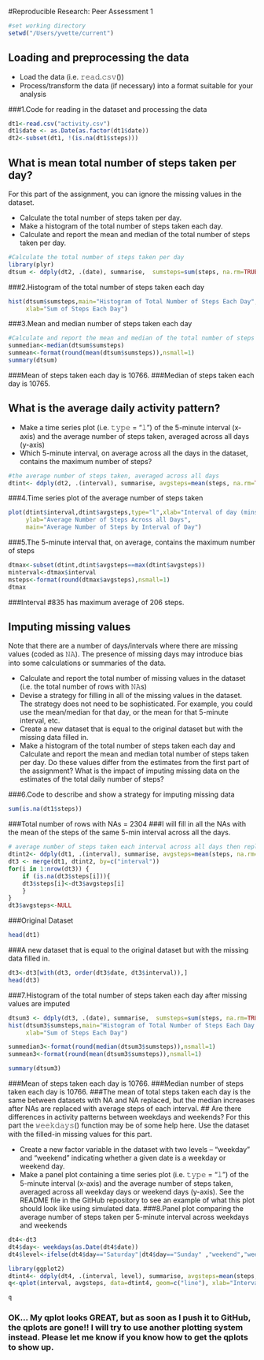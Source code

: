 
#Reproducible Research: Peer Assessment 1

```r
#set working directory
setwd("/Users/yvette/current")
```
## Loading and preprocessing the data
- Load the data (i.e. 𝚛𝚎𝚊𝚍.𝚌𝚜𝚟())
- Process/transform the data (if necessary) into a format suitable for your analysis

###1.Code for reading in the dataset and processing the data
```r
dt1<-read.csv("activity.csv")
dt1$date <- as.Date(as.factor(dt1$date))
dt2<-subset(dt1, !(is.na(dt1$steps)))
```
## What is mean total number of steps taken per day?
For this part of the assignment, you can ignore the missing values in the dataset.

- Calculate the total number of steps taken per day. 
- Make a histogram of the total number of steps taken each day. 
- Calculate and report the mean and median of the total number of steps taken per day.

```r
#Calculate the total number of steps taken per day
library(plyr)
dtsum <- ddply(dt2, .(date), summarise,  sumsteps=sum(steps, na.rm=TRUE))
```
###2.Histogram of the total number of steps taken each day
```r
hist(dtsum$sumsteps,main="Histogram of Total Number of Steps Each Day",
     xlab="Sum of Steps Each Day")
```

###3.Mean and median number of steps taken each day
```r
#Calculate and report the mean and median of the total number of steps taken per day.
summedian<-median(dtsum$sumsteps)
summean<-format(round(mean(dtsum$sumsteps)),nsmall=1)
summary(dtsum)
```
###Mean of steps taken each day is 10766. 
###Median of steps taken each day is 10765.

## What is the average daily activity pattern?
- Make a time series plot (i.e. 𝚝𝚢𝚙𝚎 = "𝚕") of the 5-minute interval (x-axis) and the average number of steps taken, averaged across all days (y-axis)
- Which 5-minute interval, on average across all the days in the dataset, contains the maximum number of steps?
```r
#the average number of steps taken, averaged across all days 
dtint<- ddply(dt2, .(interval), summarise, avgsteps=mean(steps, na.rm=TRUE))
```
###4.Time series plot of the average number of steps taken
```r
plot(dtint$interval,dtint$avgsteps,type="l",xlab="Interval of day (mins)",
     ylab="Average Number of Steps Across all Days", 
     main="Average Number of Steps by Interval of Day")
```

###5.The 5-minute interval that, on average, contains the maximum number of steps
```r
dtmax<-subset(dtint,dtint$avgsteps==max(dtint$avgsteps))
minterval<-dtmax$interval
msteps<-format(round(dtmax$avgsteps),nsmall=1)
dtmax
```
###Interval #835 has maximum average of 206 steps.


## Imputing missing values
Note that there are a number of days/intervals where there are missing values (coded as 𝙽𝙰). The presence of missing days may introduce bias into some calculations or summaries of the data.

- Calculate and report the total number of missing values in the dataset (i.e. the total number of rows with 𝙽𝙰s)
- Devise a strategy for filling in all of the missing values in the dataset. The strategy does not need to be sophisticated. For example, you could use the mean/median for that day, or the mean for that 5-minute interval, etc.
- Create a new dataset that is equal to the original dataset but with the missing data filled in.
- Make a histogram of the total number of steps taken each day and Calculate and report the mean and median total number of steps taken per day. Do these values differ from the estimates from the first part of the assignment? What is the impact of imputing missing data on the estimates of the total daily number of steps?

###6.Code to describe and show a strategy for imputing missing data
```r
sum(is.na(dt1$steps))
```
###Total number of rows with NAs = 2304
###I will fill in all the NAs with the mean of the steps of the same 5-min interval across all the days.

```r
# average number of steps taken each interval across all days then replace NA with avg
dtint2<- ddply(dt1, .(interval), summarise, avgsteps=mean(steps, na.rm=TRUE))
dt3 <- merge(dt1, dtint2, by=c("interval"))
for(i in 1:nrow(dt3)) {
    if (is.na(dt3$steps[i])){
    dt3$steps[i]<-dt3$avgsteps[i]
    }
}
dt3$avgsteps<-NULL
```
###Original Dataset
```r
head(dt1)
```
###A new dataset that is equal to the original dataset but with the missing data filled in.
```r
dt3<-dt3[with(dt3, order(dt3$date, dt3$interval)),]
head(dt3)
```
###7.Histogram of the total number of steps taken each day after missing values are imputed
```r
dtsum3 <- ddply(dt3, .(date), summarise,  sumsteps=sum(steps, na.rm=TRUE))
hist(dtsum3$sumsteps,main="Histogram of Total Number of Steps Each Day (Imput NAs)",
     xlab="Sum of Steps Each Day")
```

```r
summedian3<-format(round(median(dtsum3$sumsteps)),nsmall=1)
summean3<-format(round(mean(dtsum3$sumsteps)),nsmall=1)

summary(dtsum3)
```
###Mean of steps taken each day is 10766. 
###Median number of steps taken each day is 10766.
###The mean of total steps taken each day is the same between datasets with NA and NA replaced, but the median increases after NAs are replaced with average steps of each interval.
## Are there differences in activity patterns between weekdays and weekends?
For this part the 𝚠𝚎𝚎𝚔𝚍𝚊𝚢𝚜() function may be of some help here. Use the dataset with the filled-in missing values for this part.

- Create a new factor variable in the dataset with two levels – “weekday” and “weekend” indicating whether a given date is a weekday or weekend day.
- Make a panel plot containing a time series plot (i.e. 𝚝𝚢𝚙𝚎 = "𝚕") of the 5-minute interval (x-axis) and the average number of steps taken, averaged across all weekday days or weekend days (y-axis). See the README file in the GitHub repository to see an example of what this plot should look like using simulated data.
###8.Panel plot comparing the average number of steps taken per 5-minute interval across weekdays and weekends
```r
dt4<-dt3
dt4$day<- weekdays(as.Date(dt4$date))
dt4$level<-ifelse(dt4$day=="Saturday"|dt4$day=="Sunday" ,"weekend","weekday")
```

```r
library(ggplot2) 
dtint4<- ddply(dt4, .(interval, level), summarise, avgsteps=mean(steps, na.rm=TRUE))
q<-qplot(interval, avgsteps, data=dtint4, geom=c("line"), xlab="Interval",ylab="Number of steps")+facet_wrap(~level, ncol=1)

q
```

### OK... My qplot looks GREAT, but as soon as I push it to GitHub, the qplots are gone!!  I will try to use another plotting system instead.  Please let me know if you know how to get the qplots to show up.

